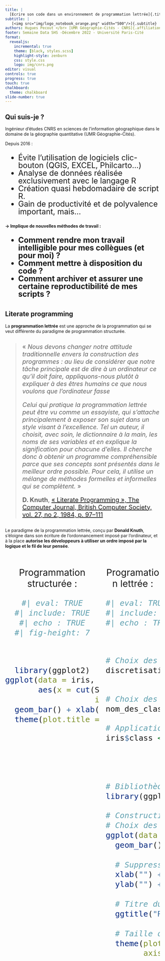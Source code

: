 ```yaml
---
title: |
  [Ecrire son code dans un environnement de programmation lettrée]{.title}
subtitle: |
   [<img src="img/logo_notebook_orange.png" width="500"/>]{.subtitle}
authors: Hugues Pecout </br> [UMR Géographie-Cités - CNRS]{.affiliation}
footer: Semaine Data SHS -Décembre 2022 - Université Paris-Cité
format:
  revealjs:
    incremental: true
    theme: [black, styles.scss]
    highlight-style: zenburn
    css: style.css
    logo: img/cnrs.png
editor: visual
controls: true
progress: true
touch: true
chalkboard: 
  theme: chalkboard
slide-number: true
---
```



## Qui suis-je ?

::: big
Ingénieur d'études CNRS en sciences de l'information géographique dans le domaine de la géographie quantitative (UMR Géographie-Cités).
:::

::: moy1
Depuis 2016 :
:::

::: {#list .nonincremental style="font-size:25px;line-height:25px;"}
-   Évite l'utilisation de logiciels clic-bouton (QGIS, EXCEL, Philcarto...)
-   Analyse de données réalisée exclusivement avec le langage R
-   Création quasi hebdomadaire de script R.
-   Gain de productivité et de polyvalence important, mais...\
:::

::: moy1
**→ Implique de nouvelles méthodes de travail :**
:::

::: {.nonincremental style="font-size:25px;line-height:25px;"}
-   **Comment rendre mon travail intelligible pour mes collègues (et pour moi) ?**
-   **Comment mettre à disposition du code ?**
-   **Comment archiver et assurer une certaine reproductibilité de mes scripts ?**
:::



#  {data-background="img/Literate_Programming_book_cover.jpg  " data-background-size="500px"}

## Literate programming

::: big
La **programmation lettrée** est une approche de la programmation qui se veut différente du paradigme de programmation structurée.
:::

::: {style="font-size:20px;margin-top:30px;margin-bottom:30px;"}
> « *Nous devons changer notre attitude traditionnelle envers la construction des programmes : au lieu de considérer que notre tâche principale est de dire à un ordinateur ce qu'il doit faire, appliquons-nous plutôt à expliquer à des êtres humains ce que nous voulons que l'ordinateur fasse* 
>
> *Celui qui pratique la programmation lettrée peut être vu comme un essayiste, qui s'attache principalement à exposer son sujet dans un style visant à l'excellence. Tel un auteur, il choisit, avec soin, le dictionnaire à la main, les noms de ses variables et en explique la signification pour chacune d'elles. Il cherche donc à obtenir un programme compréhensible parce que ses concepts sont présentés dans le meilleur ordre possible. Pour cela, il utilise un mélange de méthodes formelles et informelles qui se complètent.* »
>
> **D. Knuth**, [« Literate Programming », The Computer Journal, British Computer Society, vol. 27, no 2,‎ 1984, p. 97–111 ](https://academic.oup.com/comjnl/article/27/2/97/343244?login=true)
:::

::: big
Le paradigme de la programmation lettrée, conçu par **Donald Knuth**, s'éloigne dans son écriture de l'ordonnancement imposé par l'ordinateur, et à la place **autorise les développeurs à utiliser un ordre imposé par la logique et le fil de leur pensée**.
:::


## 

:::: {.columns}

::: {.column width="50%" style="font-size:30px;text-align:center;"}
Programmation structurée :
```r
#| eval: TRUE
#| include: TRUE
#| echo : TRUE
#| fig-height: 7



library(ggplot2)
ggplot(data = iris, 
       aes(x = cut(Sepal.Length, breaks = c(min(Sepal.Length), 5, 6, 7, max(Sepal.Length)), 
                   include.lowest = TRUE, labels = c("Bas","Bas+","Haut","Haut+")))) +
  geom_bar() + xlab("") + ylab("") + ggtitle("Répartition par classe") +
  theme(plot.title = element_text(size=27), axis.text=element_text(size=19))



```

:::

::: {.column width="50%" style="font-size:30px;text-align:center;"}
Programation lettrée :
```r
#| eval: TRUE
#| include: TRUE
#| echo : TRUE



# Choix des bornes de classes
discretisation <- c(min(iris$Sepal.Length), 5, 6, 7, 
                    max(iris$Sepal.Length))

# Choix des noms de classes
nom_des_classes <- c("Bas","Bas+","Haut","Haut+")

# Application de la discrétisation
iris$class <- cut(iris$Sepal.Length,
                  breaks = discretisation ,
                  labels = nom_des_classes,
                  include.lowest = TRUE)

# Bibliothèque pour la représentation graphique
library(ggplot2)

# Construction du graphique 
# Choix des données et de la variable à représenter
ggplot(data = iris, aes(x = class)) +
  geom_bar() + 
  
  # Suppression des noms d'axes
  xlab("") + 
  ylab("") +
  
  # Titre du graphique
  ggtitle("Répartition par classe") +
  
  # Taille de la police (titre et modalité)
  theme(plot.title = element_text(size=27),
        axis.text=element_text(size=19))


```
:::

::::



<!-- ## Définition -->

<!-- <p class="medpcenter" style="margin-top:40px;font-size:75%;"> -->

<!-- **Interface de programmation qui permet de combiner des sections en langage naturel et des sections en langage informatique** -->

<!-- </p> -->

<!-- <p class="smallpcenter" style="margin-top:30px;font-size:55%;"> -->

<!-- [<b>De nombreuses dénominations existent :]{style="color:grey;"}</b> -->

<!-- </p> -->

<!-- <ul class="pucsmall2" style="margin-top:0px;font-size:50%;"> -->

<!-- > -   [*Article exécutable*]{style="color:grey;"} -->

<!-- > -   [*Document computationnel*]{style="color:grey;"} -->

<!-- > -   [*Document électronique interactif*]{style="color:grey;"} -->

<!-- > -   [*Bloc-note*]{style="color:grey;"} -->

<!-- > -   [*Cahiers de programmation*]{style="color:grey;"} -->

<!-- > -   [*Cahier électronique d'analyse*]{style="color:grey;"} -->

<!-- > -   [*Calepin électronique*]{style="color:grey;"} -->

<!-- > -   [*Carnet de code*]{style="color:grey;"} -->

<!-- > -   [*Manifeste algorithmique*]{style="color:grey;"} -->

<!-- > -   [**Notebook !**]{style="color:grey;"} -->

<!-- > -   [*...*]{style="color:grey;"} -->

<!-- </ul> -->

<!-- <p class="medpcenter" style="margin-top:30px;font-size:75%;"> -->

<!-- **Un notebook permet d'appliquer le paradigme de programmation lettrée, qui facilite le partage, le travail collaboratif et la reproductibilité** -->

<!-- </p> -->

<!-- ## Une logique... des pratiques -->

<!-- <img src="img/notebook_1.png" style="margin-top:40px;" width="1000"/> -->

<!-- <p style="font-size:60%;"> -->

<!-- La mise en forme du texte se fait à l'aide d'un langage de balisage (Markdown, html...) -->

<!-- </p> -->

<!-- ## Anatomie d'un notebook -->

<!-- <p class="smallpcenter" style="margin-top:70px;"> -->

<!-- Simple fichier texte -->

<!-- <P> -->

<!-- <img src="img/notebook_2.png" style="margin-top:80px;" width="1000"/> -->

<!-- ## Notebook sans code ? -->

<!-- <img src="img/notebook_3.png" style="margin-top:120px;" width="1000"/> -->

<!-- ## Stylo d'Human-Num -->

<!-- <p class="smallpcenter" style="margin-top:40px;"> -->

<!-- Développé par le [CRC-EN](https://ecrituresnumeriques.ca/fr/) avec le support [Érudit](https://www.erudit.org/fr/) et de la [TGIR Huma-Num](https://www.huma-num.fr/) -->

<!-- </p> -->

<!-- <img src="img/stylo.png" style="margin-top:5px;" width="550"/> -->

<!-- <p class="smallpcenter" style="margin-top:30px;"> -->

<!-- Sinon, il existe beaucoup d'éditeurs libres ([CodiMD](https://hackmd.io/MVFMDJaVTkKM-s4IUz_q7A?both)...) -->

<!-- </p> -->

<!-- ## Le Markdown (Gruber, 2004) -->

<!-- <div id="codermd"> -->

<!-- <p class="smallpcenter">Fichier Markdown (.md)</p> -->

<!-- ```{r, file = 'img/hackmd.md', eval=FALSE} -->

<!-- ``` -->

<!-- <p class="smallpcenter">-> Visualiser sur [HackMD](https://hackmd.io/MVFMDJaVTkKM-s4IUz_q7A?both)</p> -->

<!-- </div> -->

<!-- <div id="codehtml"> -->

<!-- <p class="smallpcenter">Texte mis en forme (sortie html)</p> -->

<!-- ![](img/hackmd.png) -->

<!-- </div> -->

<!-- ## Exemple de Notebook -->

<!-- ## Le Notebook Rmarkdown -->

<!-- <div id="codermd"> -->

<!-- <p class="smallpcenter">Fichier source (.rmd)</p> -->

<!-- ```{r, file = 'img/exemple.rmd', eval=FALSE} -->

<!-- ``` -->

<!-- </div> -->

<!-- <div id="codehtml"> -->

<!-- <p class="smallpcenter">Fichier en sortie (.html)</p> -->

<!-- ![](img/markdown.png) -->

<!-- </div> -->

<!-- ##  « Kniter » <img src="img/knito.png" width="85" style="margin-top:0px;margin-bottom:-15px;"/> un .rmd  -->

<!-- <img src="img/knitr_process.png" style="margin-top:30px;" width="800"/> -->

<!-- ##  {data-background="img/markdown2.png" data-background-size="1400px"} -->

<!-- ##  {data-background="img/markdown3.png" data-background-size="1400px"} -->

<!-- # {data-background="img/history.jpeg" data-background-size="750px"} -->

<!-- <br> -->

<!-- <br> -->

<!-- <br> -->

<!-- <br> -->

<!-- <br> -->

<!-- <br> -->

<!-- <br> -->

<!-- <br> -->

<!-- <br> -->

<!-- <br> -->

<!-- ## Les prémices -->

<!-- <div id="codermd2"> -->

<!-- <p class="medpcenter" style="margin-top:30px;"><span style="color:#f7a41f;">**Ancêtres du notebook :**</span></p> -->

<!-- <ul class="pucsmall22" style="margin-top:20px;"> -->

<!-- > - 1970 : Scratchpad (Axiom) -->

<!-- > - 1987 : MathCad  -->

<!-- > - 1988 : Mathematica  -->

<!-- > - 1989 : Maple  -->

<!-- > - 2011 : IPython -->

<!-- </ul> -->

<!-- <img src="img/Wolfram-Language-on-early-Mac.png" style="margin-top:40px;" width="300"/> -->

<!-- </div> -->

<!-- <div id="codehtml2"> -->

<!-- <p class="medpcenter" style="margin-top:30px;"><span style="color:#f7a41f;">**Émergence de la recherche reproductible**</span></p> -->

<!-- <p style="font-size:60%;margin-top:30px;">En 1976, **Jon Claerbout** publie l'ouvrage : <br> -->

<!-- [*Fundamentals of Geophysical Data Processing*](http://sepwww.stanford.edu/sep/prof/fgdp5.pdf)</p> -->

<!-- <p style="font-size:56%;">Cette 1ère version, non-reproductible, sera le début d'un long travail de recherche sur la reproductibilité de ses travaux... Via des notebooks.</p> -->

<!-- <p class="medpcenter" style="margin-top:90px;"><span style="color:#f7a41f;">**Émergence du Literate Programming**</span></p> -->

<!-- <p style="margin-top:20px;font-size:60%;">Le concept de **programmation lettrée** pensé et mis en oeuvre (1977-78) par **Donald Knuth** est lié à l'histoire des notebooks.</span></p>  -->

<!-- </div> -->

<!-- ## Programmation lettrée -->

<!-- <p class="smallpcenter" style="margin-top:40px;">La **programmation lettrée** est une approche de la programmation qui se veut différente du paradigme de programmation structurée.</p> -->

<!-- > <p style="font-size:50%;">Instead of imagining that our main task is to instruct a computer what to do, let us concentrate rather on explaining to human beings what we want a computer to do. <br> Donald Knuth, [LP Website citations page](http://www.literateprogramming.com/)</p> -->

<!-- > <p style="font-size:50%;">The practitioner of literate programming (...) strives for **a program that is comprehensible because its concepts have been introduced in an order that is best for human understanding** (...). <br> Donald Knuth, [LP Website citations page](http://www.literateprogramming.com/)</p> -->

<!-- <p class="smallpcenter">**Le paradigme de la programmation lettrée**, tel qu'il a été conçu par **Knuth**, s'éloigne dans son écriture de l'ordonnancement imposé par l'ordinateur, et à la place **autorise les développeurs à utiliser un ordre imposé par la logique et le fil de leur pensée**.</p> -->

<!-- ## Multiplication des NB et des plateformes -->

<!-- <img src="img/typonotebook.png" style="margin-top:10px;margin-bottom:0px;" width="670"/> -->

<!-- <p style="font-size:40%;color:grey;margin-top:5px;">S. Lau, I. Drosos, J. M. Markel and P. J. Guo, "The Design Space of Computational Notebooks: An Analysis of 60 Systems in Academia and Industry," 2020 IEEE Symposium on Visual Languages and Human-Centric Computing (VL/HCC), 2020<p> -->

<!-- ## Dernière génération -->

<!-- <img src="img/nouveau_notebook.png" style="margin-bottom:0px;" width="800"/> -->

<!-- ## 2022, l'année <img src="img/quarto.png" width="230" style="margin-top:0px;margin-bottom:-10px;"/>  -->

<!-- <img src="img/quarto2.png" style="margin-top:20px;" width="800"/> -->

<!-- <p class="smallpcenter">[**Quarto**](https://quarto.org/) permet l'utilisation de **R**, **Python**, **Julia**, **Javascript** (**OJS**)...</p> -->

<!-- ## Programmation lettrée & Notebook  -->

<!-- <br> -->

<!-- <img src="img/LP1.png" style="margin-top:60px;" width="800"/> -->

<!-- ## LP, Notebook & Reproductibilité -->

<!-- <img src="img/LP2.png" style="margin-top:60px;" width="800"/>  -->

<!-- # {data-background="img/partie4.png" data-background-size="500px"} -->

<!-- <br> -->

<!-- <br> -->

<!-- <br> -->

<!-- <br> -->

<!-- <br> -->

<!-- <br> -->

<!-- <br> -->

<!-- <br> -->

<!-- <br> -->

<!-- <br> -->

<!-- ## Git, GitHub, GitLab -->

<!-- <p class=smallpcenter" style="margin-top:80px;font-size:85%;">[**Git**](https://git-scm.com/) est un système de gestion de version distribué pour :</p>   -->

<!-- <ul class="pucsmall22"style="margin-top:10px;font-size:77%;"> -->

<!-- > - tracker les changement dans les fichiers texte          -->

<!-- > - gérer l’historique du code source        -->

<!-- > - partager le code dans des dépots distants        -->

<!-- </ul> -->

<!-- <br> -->

<!-- <br> -->

<!-- <p class=smallpcenter" style="margin-top:40px;font-size:83%;">[**GitHub**](https://github.com/) et [**GitLab**](https://about.gitlab.com/) hébèrgent des dépots distants et des services pour gérer des projets (issue tracker, collaboration, hébergement web, CI/CD).</p>   -->

<!-- ## Notebook + Git  -->

<!-- <ul class="pucsmall22"style="margin-top:60px;font-size:85%;"> -->

<!-- <li>Les sources des notebooks sont des fichiers texte</li>  -->

<!--   <ul class="pucsmall22"style="margin-top:15px;font-size:95%;"> -->

<!-- ➡️ Suivi des modifications (*commit*, branches, etc.) -->

<!--    </ul>   -->

<!-- <li style="margin-top:70px;">Certains ont besoin d'être compilé</li>    -->

<!--   <ul class="pucsmall22"style="font-size:95%;margin-top:15px;"> -->

<!-- ➡️ *Continuous Integration*   -->

<!--   </ul>       -->

<!-- <li  style="margin-top:70px;">Certains peuvent être déployés sur le web</li>    -->

<!--   <ul class="pucsmall22"style="font-size:95%;margin-top:15px;"> -->

<!-- ➡️ *Continuous Deployment*  -->

<!--   </ul>   -->

<!-- </ul>   -->

<!-- ## Exemple notebook Quarto -->

<!-- <br> -->

<!-- <br> -->

<!-- <br> -->

<!-- <img src="img/quarto.png" width="240" style="margin-top:0px;margin-bottom:-10px;margin-right:20px;"/> **+** <img src="img/R.png" width="80" style="margin-top:0px;margin-bottom:-10px;margin-right:20px;margin-left:20px;"/> **+** <img src="img/javascript.png" width="50" style="margin-top:0px;margin-bottom:-10px;margin-right:20px;margin-left:20px;"/> **+** <img src="img/git.png" width="120" style="margin-top:0px;margin-bottom:-10px;margin-left:20px;margin-right:20px;"/> **+** <img src="img/github_blanc.png" width="170" style="margin-top:0px;margin-bottom:0px;margin-left:20px;"/>  -->

<!-- <br> -->

<!-- <br> -->

<!-- <br> -->

<!-- <p style="font-size:115%;">[Cliquez-ici !](https://rcarto.github.io/Quarto/)</p> -->

<!-- # {data-background="img/ccl.png" data-background-size="1000px"} -->

<!-- <br> -->

<!-- <br> -->

<!-- <br> -->

<!-- <br> -->

<!-- <br> -->

<!-- <br> -->

<!-- <br> -->

<!-- <br> -->

<!-- <br> -->

<!-- <br> -->

<!-- ## Conclusion -->

<!-- <div id="leftt"> -->

<!-- <p style="margin-top:70px;font-size:90%;">Un **format de publication**<br> scientifique légitime</p>  -->

<!-- <ul class="pucsmall22" style="margin-top:60px;font-size:81%;"> -->

<!-- > - [Rzine](rzine.fr), pour la pratique de R en SHS       -->

<!-- > - [Computo](https://computo.sfds.asso.fr/) de la SFdS     -->

<!-- > - [Programming Historian](https://programminghistorian.org)  -->

<!-- > - ... -->

<!-- </ul>   -->

<!-- </div>   -->

<!-- <div id="rightt">  -->

<!-- <p style="margin-top:70px;font-size:90%;">Nombreux templates,<br>**multiples usages**</p>  -->

<!-- <ul class="xpucsmall" style="margin-top:23px;font-size:62%;"> -->

<!--       > - <span style="color:grey;">*Article*</span>   -->

<!--       > - <span style="color:grey;">*Manuel*</span>     -->

<!--       > - <span style="color:grey;">*Rapports*</span>    -->

<!--       > - <span style="color:grey;">*Livre*</span>   -->

<!--       > - <span style="color:grey;">*Tutoriel*</span> -->

<!--       > - <span style="color:grey;">*Cours - Exercice*</span> -->

<!--       > - <span style="color:grey;">*Blog - Site web*</span>    -->

<!--       > - <span style="color:grey;">*curriculum vitae*</span>    -->

<!--       > - <span style="color:grey;">*Diaporama*</span>  -->

<!--       > - <span style="color:grey;">*...*</span>  -->

<!-- </ul>   -->

<!-- </div>  -->

<!-- ## Ceci est un notebook... -->

<!-- ```{r, echo=TRUE, eval=TRUE, warning=FALSE, message=FALSE} -->

<!-- # Chargement des librairies -->

<!-- library(sf) -->

<!-- library(leaflet) -->

<!-- # Création d'un point (localisation centre des colloques) -->

<!-- ptsfg <- st_point(c(2.36652, 48.9071886)) -->

<!-- ptsfc <- st_sfc(ptsfg, crs = (4326)) -->

<!-- ptdf <- data.frame(id= 1, name = "Vous êtes ici !") -->

<!-- Here <- st_sf(ptdf,geometry = ptsfc) -->

<!-- # Affichage du point - carte interactive -->

<!-- mamap <- leaflet(Here, width = 950, height = 550) %>% -->

<!--   addTiles() %>% -->

<!--   addMarkers(data = Here, popup = "❤️mate-shs❤️") -->

<!-- ``` -->

<!-- ## Vous êtes ici ! -->

<!-- ```{r, echo=FALSE} -->

<!-- mamap -->

<!-- ``` -->

<!-- ## Merci de votre attention -->

<!-- <br> -->

<!-- <p style="margin-top:0px;margin-bottom:0px;font-size:100%;">**Diapositives libres** (CC BY-SA 4.0)</p> -->

<!-- <p style="margin-top:10px;margin-bottom:0px;font-size:65%;">Slides : https://huguespecout.github.io/notebook_mateshs/#/</p> -->

<!-- <p style="margin-top:5px;margin-bottom:0px;font-size:65%;">Code source : https://github.com/HuguesPecout/notebook_mateshs</p> -->

<!-- <br> -->

<!-- <p style="margin-top:30px;margin-bottom:10px;font-size:100%;">**Contact**</p> -->

<!-- <p style="margin-top:10px;margin-bottom:0px;font-size:70%;">hugues.pecout@cnrs.fr</p> -->

<!-- <p style="margin-top:5px;margin-bottom:0px;font-size:70%;">timothee.giraud@cnrs.fr</p> -->

<!-- <p style="margin-top:5px;margin-bottom:0px;font-size:70%;">sebastien.rey-coyrehourcq@univ-rouen.fr (GT Notebook)</p> -->

<!-- <br> -->

<!-- [<img src="img/twitter.png" width="45"/ style="margin-top:15px;margin-bottom:-10px;margin-right:10px;">](https://gitlab.huma-num.fr/rzine/site)@rzine_shs -->

<!-- ## Info session -->

<!-- <br> -->

<!-- ```{r, echo=FALSE, eval=TRUE} -->

<!-- sessionInfo() -->

<!-- ```   -->
